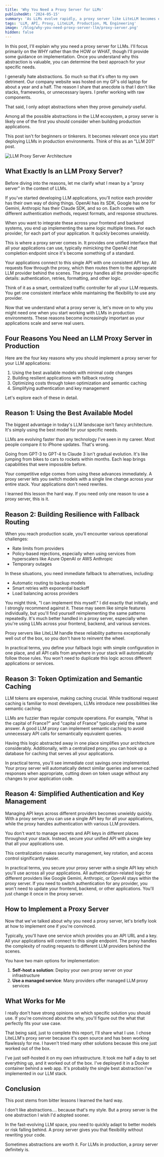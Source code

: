 ```yaml
---
title: 'Why You Need a Proxy Server for LLMs'
publishedAt: '2024-05-15'
summary: 'As LLMs evolve rapidly, a proxy server like LiteLLM becomes essential for production applications to manage model switching, fallbacks, and authentication.'
tags: 'LLM, API, Proxy, LiteLLM, Production, ML Engineering'
image: '/blog/why-you-need-proxy-server-llm/proxy-server.png'
hidden: false
---
```


In this post, I'll explain why you need a proxy server for LLMs. I'll focus primarily on the WHY rather than the HOW or WHAT, though I'll provide some guidance on implementation. Once you understand why this abstraction is valuable, you can determine the best approach for your specific needs.

I generally hate abstractions. So much so that it's often to my own detriment. Our company website was hosted on my GF's old laptop for about a year and a half. The reason I share that anecdote is that I don't like stacks, frameworks, or unnecessary layers. I prefer working with raw components.

That said, I only adopt abstractions when they prove _genuinely_ useful.

Among all the possible abstractions in the LLM ecosystem, a proxy server is likely one of the first you should consider when building production applications.

<Callout emoji="🎯">
  This post isn't for beginners or tinkerers. It becomes relevant once you start deploying LLMs in
  production environments. Think of this as an "LLM 201" post.
</Callout>

<Image
  src="/blog/why-you-need-proxy-server-llm/proxy-server.png"
  alt="LLM Proxy Server Architecture"
  width={900}
  height={625}
/>

## What Exactly Is an LLM Proxy Server?

Before diving into the reasons, let me clarify what I mean by a "proxy server" in the context of LLMs.

If you've started developing LLM applications, you'll notice each provider has their own way of doing things. OpenAI has its SDK, Google has one for Gemini, Anthropic has their Claude SDK, and so on. Each comes with different authentication methods, request formats, and response structures.

When you want to integrate these across your frontend and backend systems, you end up implementing the same logic multiple times. For each provider, for each part of your application. It quickly becomes unwieldy.

This is where a proxy server comes in. It provides one unified interface that all your applications can use, typically mimicking the OpenAI chat completion endpoint since it's become something of a standard.

Your applications connect to this single API with one consistent API key. All requests flow through the proxy, which then routes them to the appropriate LLM provider behind the scenes. The proxy handles all the provider-specific details: authentication, retries, formatting, and other logic.

Think of it as a smart, centralized traffic controller for all your LLM requests. You get one consistent interface while maintaining the flexibility to use any provider.

Now that we understand what a proxy server is, let's move on to why you might need one when you start working with LLMs in production environments. These reasons become increasingly important as your applications scale and serve real users.

## Four Reasons You Need an LLM Proxy Server in Production

Here are the four key reasons why you should implement a proxy server for your LLM applications:

1. Using the best available models with minimal code changes
2. Building resilient applications with fallback routing
3. Optimizing costs through token optimization and semantic caching
4. Simplifying authentication and key management

Let's explore each of these in detail.

## Reason 1: Using the Best Available Model

The biggest advantage in today's LLM landscape isn't fancy architecture. It's simply using the best model for your specific needs.

LLMs are evolving faster than any technology I've seen in my career. Most people compare it to iPhone updates. That's wrong.

Going from GPT-3 to GPT-4 to Claude 3 isn't gradual evolution. It's like jumping from bikes to cars to rockets within months. Each leap brings capabilities that were impossible before.

Your competitive edge comes from using these advances immediately. A proxy server lets you switch models with a single line change across your entire stack. Your applications don't need rewrites.

I learned this lesson the hard way. If you need only one reason to use a proxy server, this is it.

## Reason 2: Building Resilience with Fallback Routing

When you reach production scale, you'll encounter various operational challenges:

- Rate limits from providers
- Policy-based rejections, especially when using services from hyperscalers like Azure OpenAI or AWS Anthropic
- Temporary outages

In these situations, you need immediate fallback to alternatives, including:

- Automatic routing to backup models
- Smart retries with exponential backoff
- Load balancing across providers

You might think, "I can implement this myself." I did exactly that initially, and I strongly recommend against it. These may seem like simple features individually, but you'll find yourself reimplementing the same patterns repeatedly. It's much better handled in a proxy server, especially when you're using LLMs across your frontend, backend, and various services.

Proxy servers like LiteLLM handle these reliability patterns exceptionally well out of the box, so you don't have to reinvent the wheel.

In practical terms, you define your fallback logic with simple configuration in one place, and all API calls from anywhere in your stack will automatically follow those rules. You won't need to duplicate this logic across different applications or services.

## Reason 3: Token Optimization and Semantic Caching

LLM tokens are expensive, making caching crucial. While traditional request caching is familiar to most developers, LLMs introduce new possibilities like semantic caching.

LLMs are fuzzier than regular compute operations. For example, "What is the capital of France?" and "capital of France" typically yield the same answer. A good LLM proxy can implement semantic caching to avoid unnecessary API calls for semantically equivalent queries.

Having this logic abstracted away in one place simplifies your architecture considerably. Additionally, with a centralized proxy, you can hook up a database for caching that serves all your applications.

In practical terms, you'll see immediate cost savings once implemented. Your proxy server will automatically detect similar queries and serve cached responses when appropriate, cutting down on token usage without any changes to your application code.

## Reason 4: Simplified Authentication and Key Management

Managing API keys across different providers becomes unwieldy quickly. With a proxy server, you can use a single API key for all your applications, while the proxy handles authentication with various LLM providers.

You don't want to manage secrets and API keys in different places throughout your stack. Instead, secure your unified API with a single key that all your applications use.

This centralization makes security management, key rotation, and access control significantly easier.

In practical terms, you secure your proxy server with a single API key which you'll use across all your applications. All authentication-related logic for different providers like Google Gemini, Anthropic, or OpenAI stays within the proxy server. If you need to switch authentication for any provider, you won't need to update your frontend, backend, or other applications. You'll just change it once in the proxy server.

## How to Implement a Proxy Server

Now that we've talked about why you need a proxy server, let's briefly look at how to implement one if you're convinced.

Typically, you'll have one service which provides you an API URL and a key. All your applications will connect to this single endpoint. The proxy handles the complexity of routing requests to different LLM providers behind the scenes.

You have two main options for implementation:

1. **Self-host a solution**: Deploy your own proxy server on your infrastructure
2. **Use a managed service**: Many providers offer managed LLM proxy services

## What Works for Me

I really don't have strong opinions on which specific solution you should use. If you're convinced about the why, you'll figure out the what that perfectly fits your use case.

That being said, just to complete this report, I'll share what I use. I chose LiteLLM's proxy server because it's open source and has been working flawlessly for me. I haven't tried many other solutions because this one just worked out of the box.

I've just self-hosted it on my own infrastructure. It took me half a day to set everything up, and it worked out of the box. I've deployed it in a Docker container behind a web app. It's probably the single best abstraction I've implemented in our LLM stack.

## Conclusion

This post stems from bitter lessons I learned the hard way.

I don't like abstractions.... because that's my style. But a proxy server is the one abstraction I wish I'd adopted sooner.

In the fast-evolving LLM space, you need to quickly adapt to better models or risk falling behind. A proxy server gives you that flexibility without rewriting your code.

Sometimes abstractions are worth it. For LLMs in production, a proxy server definitely is.
